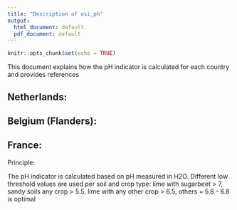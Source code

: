 ```yaml
---
title: "Description of osi_ph"
output:
  html_document: default
  pdf_document: default
---
```


```r
knitr::opts_chunk$set(echo = TRUE)
```

This document explains how the pH indicator is calculated for each country and provides references


## Netherlands:



## Belgium (Flanders): 

## France:

Principle:

The pH indicator is calculated based on pH measured in H2O. Different low threshold values are used per soil and crop type: lime with sugarbeet > 7, sandy soils any crop > 5.5, lime with any other crop > 6.5, others = 5.8 - 6.8 is optimal


